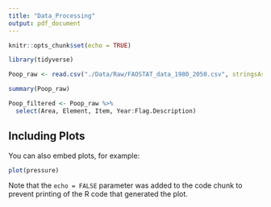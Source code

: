 ```yaml
---
title: "Data_Processing"
output: pdf_document
---
```


```r
knitr::opts_chunk$set(echo = TRUE)
```

```r
library(tidyverse)
```

```r
Poop_raw <- read.csv("./Data/Raw/FAOSTAT_data_1980_2050.csv", stringsAsFactors = TRUE)

summary(Poop_raw)
```
```r

Poop_filtered <- Poop_raw %>% 
  select(Area, Element, Item, Year:Flag.Description)

```


## Including Plots

You can also embed plots, for example:

```r
plot(pressure)
```

Note that the `echo = FALSE` parameter was added to the code chunk to prevent printing of the R code that generated the plot.

